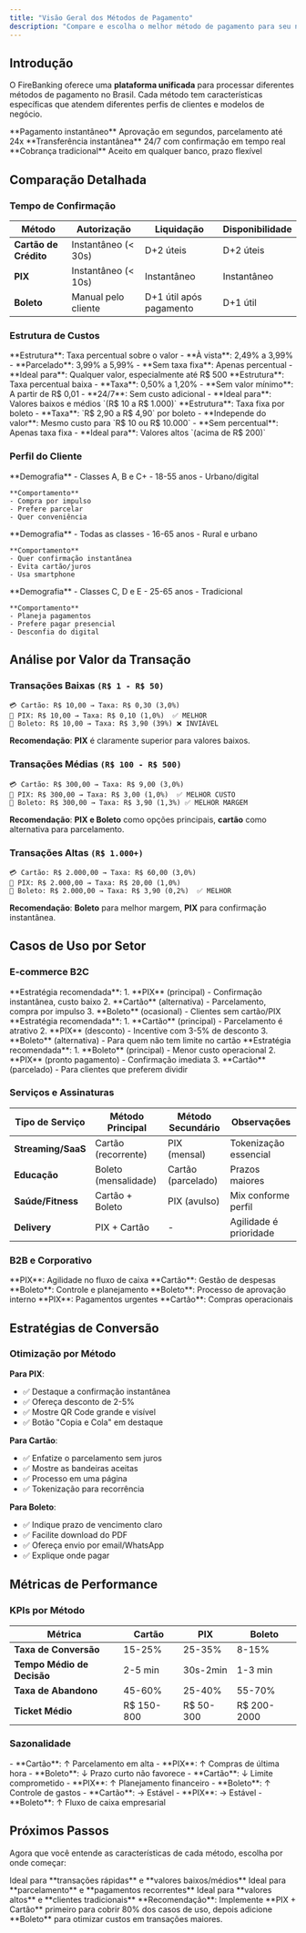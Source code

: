 ```yaml
---
title: "Visão Geral dos Métodos de Pagamento"
description: "Compare e escolha o melhor método de pagamento para seu negócio"
---
```


## Introdução

O FireBanking oferece uma **plataforma unificada** para processar diferentes métodos de pagamento no Brasil. Cada método tem características específicas que atendem diferentes perfis de clientes e modelos de negócio.

<CardGroup cols={3}>
  <Card title="💳 Cartão de Crédito" icon="credit-card">
    **Pagamento instantâneo**  
    Aprovação em segundos, parcelamento até 24x
  </Card>
  <Card title="📱 PIX" icon="qrcode">
    **Transferência instantânea**  
    24/7 com confirmação em tempo real
  </Card>
  <Card title="📄 Boleto" icon="file-invoice">
    **Cobrança tradicional**  
    Aceito em qualquer banco, prazo flexível
  </Card>
</CardGroup>

## Comparação Detalhada

### Tempo de Confirmação

| Método | Autorização | Liquidação | Disponibilidade |
|--------|-------------|------------|------------------|
| **Cartão de Crédito** | Instantâneo (< 30s) | D+2 úteis | D+2 úteis |
| **PIX** | Instantâneo (< 10s) | Instantâneo | Instantâneo |
| **Boleto** | Manual pelo cliente | D+1 útil após pagamento | D+1 útil |

### Estrutura de Custos

<AccordionGroup>
  <Accordion title="💳 Cartão de Crédito">
    **Estrutura**: Taxa percentual sobre o valor
    - **À vista**: 2,49% a 3,99%
    - **Parcelado**: 3,99% a 5,99%
    - **Sem taxa fixa**: Apenas percentual
    - **Ideal para**: Qualquer valor, especialmente até R$ 500
  </Accordion>
  
  <Accordion title="📱 PIX">
    **Estrutura**: Taxa percentual baixa
    - **Taxa**: 0,50% a 1,20%
    - **Sem valor mínimo**: A partir de R$ 0,01
    - **24/7**: Sem custo adicional
    - **Ideal para**: Valores baixos e médios `(R$ 10 a R$ 1.000)`
  </Accordion>
  
  <Accordion title="📄 Boleto">
    **Estrutura**: Taxa fixa por boleto
    - **Taxa**: `R$ 2,90 a R$ 4,90` por boleto
    - **Independe do valor**: Mesmo custo para `R$ 10 ou R$ 10.000`
    - **Sem percentual**: Apenas taxa fixa
    - **Ideal para**: Valores altos `(acima de R$ 200)`
  </Accordion>
</AccordionGroup>

### Perfil do Cliente

<CardGroup cols={3}>
  <Card title="Cartão de Crédito">
    **Demografia**
    - Classes A, B e C+
    - 18-55 anos
    - Urbano/digital
    
    **Comportamento**
    - Compra por impulso
    - Prefere parcelar
    - Quer conveniência
  </Card>
  
  <Card title="PIX">
    **Demografia** 
    - Todas as classes
    - 16-65 anos
    - Rural e urbano
    
    **Comportamento**
    - Quer confirmação instantânea
    - Evita cartão/juros
    - Usa smartphone
  </Card>
  
  <Card title="Boleto">
    **Demografia**
    - Classes C, D e E
    - 25-65 anos
    - Tradicional
    
    **Comportamento**
    - Planeja pagamentos
    - Prefere pagar presencial
    - Desconfia do digital
  </Card>
</CardGroup>

## Análise por Valor da Transação

### Transações Baixas `(R$ 1 - R$ 50)`

```
💳 Cartão: R$ 10,00 → Taxa: R$ 0,30 (3,0%)
📱 PIX: R$ 10,00 → Taxa: R$ 0,10 (1,0%)  ✅ MELHOR
📄 Boleto: R$ 10,00 → Taxa: R$ 3,90 (39%) ❌ INVIÁVEL
```

**Recomendação**: **PIX** é claramente superior para valores baixos.

### Transações Médias `(R$ 100 - R$ 500)`

```
💳 Cartão: R$ 300,00 → Taxa: R$ 9,00 (3,0%)
📱 PIX: R$ 300,00 → Taxa: R$ 3,00 (1,0%)  ✅ MELHOR CUSTO
📄 Boleto: R$ 300,00 → Taxa: R$ 3,90 (1,3%) ✅ MELHOR MARGEM
```

**Recomendação**: **PIX e Boleto** como opções principais, **cartão** como alternativa para parcelamento.

### Transações Altas `(R$ 1.000+)`

```
💳 Cartão: R$ 2.000,00 → Taxa: R$ 60,00 (3,0%)
📱 PIX: R$ 2.000,00 → Taxa: R$ 20,00 (1,0%)
📄 Boleto: R$ 2.000,00 → Taxa: R$ 3,90 (0,2%)  ✅ MELHOR
```

**Recomendação**: **Boleto** para melhor margem, **PIX** para confirmação instantânea.

## Casos de Uso por Setor

### E-commerce B2C

<AccordionGroup>
  <Accordion title="Produtos até R$ 200">
    **Estratégia recomendada**:
    1. **PIX** (principal) - Confirmação instantânea, custo baixo
    2. **Cartão** (alternativa) - Parcelamento, compra por impulso
    3. **Boleto** (ocasional) - Clientes sem cartão/PIX
  </Accordion>
  
  <Accordion title="Produtos R$ 200 - R$ 1.000">
    **Estratégia recomendada**:
    1. **Cartão** (principal) - Parcelamento é atrativo
    2. **PIX** (desconto) - Incentive com 3-5% de desconto
    3. **Boleto** (alternativa) - Para quem não tem limite no cartão
  </Accordion>
  
  <Accordion title="Produtos acima de R$ 1.000">
    **Estratégia recomendada**:
    1. **Boleto** (principal) - Menor custo operacional
    2. **PIX** (pronto pagamento) - Confirmação imediata
    3. **Cartão** (parcelado) - Para clientes que preferem dividir
  </Accordion>
</AccordionGroup>

### Serviços e Assinaturas

| Tipo de Serviço | Método Principal | Método Secundário | Observações |
|------------------|-------------------|-------------------|-------------|
| **Streaming/SaaS** | Cartão (recorrente) | PIX (mensal) | Tokenização essencial |
| **Educação** | Boleto (mensalidade) | Cartão (parcelado) | Prazos maiores |
| **Saúde/Fitness** | Cartão + Boleto | PIX (avulso) | Mix conforme perfil |
| **Delivery** | PIX + Cartão | - | Agilidade é prioridade |

### B2B e Corporativo

<AccordionGroup>
  <Accordion title="Pequenas Empresas">
    **PIX**: Agilidade no fluxo de caixa
    **Cartão**: Gestão de despesas
    **Boleto**: Controle e planejamento
  </Accordion>
  
  <Accordion title="Médias e Grandes Empresas">
    **Boleto**: Processo de aprovação interno
    **PIX**: Pagamentos urgentes
    **Cartão**: Compras operacionais
  </Accordion>
</AccordionGroup>

## Estratégias de Conversão

### Otimização por Método

**Para PIX**:
- ✅ Destaque a confirmação instantânea
- ✅ Ofereça desconto de 2-5%
- ✅ Mostre QR Code grande e visível
- ✅ Botão "Copia e Cola" em destaque

**Para Cartão**:
- ✅ Enfatize o parcelamento sem juros
- ✅ Mostre as bandeiras aceitas
- ✅ Processo em uma página
- ✅ Tokenização para recorrência

**Para Boleto**:
- ✅ Indique prazo de vencimento claro
- ✅ Facilite download do PDF
- ✅ Ofereça envio por email/WhatsApp
- ✅ Explique onde pagar


## Métricas de Performance

### KPIs por Método

| Métrica | Cartão | PIX | Boleto |
|---------|--------|-----|--------|
| **Taxa de Conversão** | 15-25% | 25-35% | 8-15% |
| **Tempo Médio de Decisão** | 2-5 min | 30s-2min | 1-3 min |
| **Taxa de Abandono** | 45-60% | 25-40% | 55-70% |
| **Ticket Médio** | R$ 150-800 | R$ 50-300 | R$ 200-2000 |

### Sazonalidade

<AccordionGroup>
  <Accordion title="Black Friday / Natal">
    - **Cartão**: ↑ Parcelamento em alta
    - **PIX**: ↑ Compras de última hora
    - **Boleto**: ↓ Prazo curto não favorece
  </Accordion>
  
  <Accordion title="Início do Ano">
    - **Cartão**: ↓ Limite comprometido
    - **PIX**: ↑ Planejamento financeiro
    - **Boleto**: ↑ Controle de gastos
  </Accordion>
  
  <Accordion title="Meio do Mês">
    - **Cartão**: → Estável
    - **PIX**: → Estável
    - **Boleto**: ↑ Fluxo de caixa empresarial
  </Accordion>
</AccordionGroup>


## Próximos Passos

Agora que você entende as características de cada método, escolha por onde começar:

<CardGroup cols={3}>
  <Card title="Começar com PIX" icon="qrcode" href="/api-reference/pix/introduction">
    Ideal para **transações rápidas** e **valores baixos/médios**
  </Card>
  <Card title="Começar com Cartão" icon="credit-card" href="/api-reference/credit-card/introduction">
    Ideal para **parcelamento** e **pagamentos recorrentes**
  </Card>
  <Card title="Começar com Boleto" icon="file-invoice" href="/api-reference/boleto/introduction">
    Ideal para **valores altos** e **clientes tradicionais**
  </Card>
</CardGroup>

<Tip>
  **Recomendação**: Implemente **PIX + Cartão** primeiro para cobrir 80% dos casos de uso, depois adicione **Boleto** para otimizar custos em transações maiores.
</Tip>